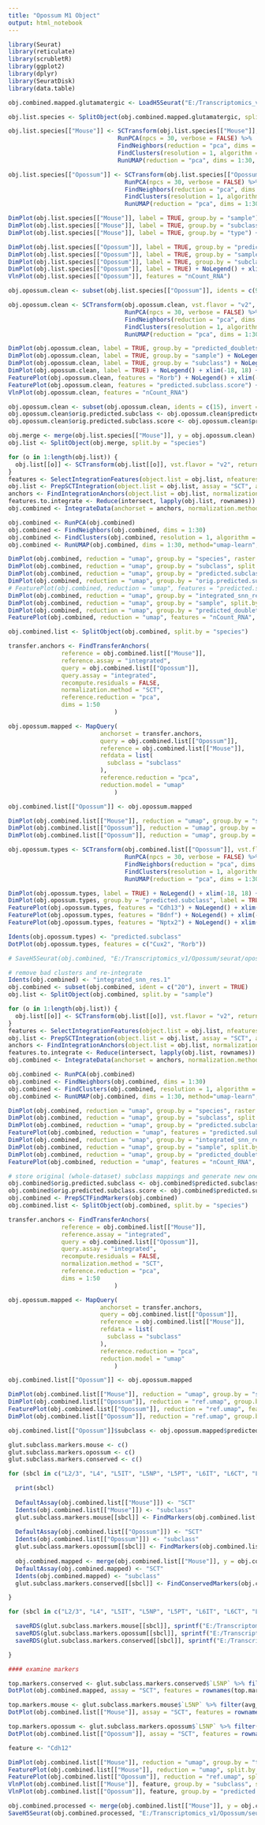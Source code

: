 ```yaml
---
title: "Opossum M1 Object"
output: html_notebook
---
```


```r

library(Seurat)
library(reticulate)
library(scrubletR)
library(ggplot2)
library(dplyr)
library(SeuratDisk)
library(data.table)

obj.combined.mapped.glutamatergic <- LoadH5Seurat("E:/Transcriptomics_v1/Opossum/seurat/opossum_mouse_v1_glutamatergic_mapped_2AB.h5seurat")

```


```r

obj.list.species <- SplitObject(obj.combined.mapped.glutamatergic, split.by = "species")

```


```r

obj.list.species[["Mouse"]] <- SCTransform(obj.list.species[["Mouse"]], vst.flavor = "v2", verbose = FALSE) %>%
                               RunPCA(npcs = 30, verbose = FALSE) %>%
                               FindNeighbors(reduction = "pca", dims = 1:30, verbose = FALSE) %>%
                               FindClusters(resolution = 1, algorithm = 4, method = "igraph") %>%
                               RunUMAP(reduction = "pca", dims = 1:30, verbose = FALSE)

obj.list.species[["Opossum"]] <- SCTransform(obj.list.species[["Opossum"]], vst.flavor = "v2", verbose = FALSE) %>%
                                 RunPCA(npcs = 30, verbose = FALSE) %>%
                                 FindNeighbors(reduction = "pca", dims = 1:30, verbose = FALSE) %>%
                                 FindClusters(resolution = 1, algorithm = 4, method = "igraph") %>%
                                 RunUMAP(reduction = "pca", dims = 1:30, verbose = FALSE)

DimPlot(obj.list.species[["Mouse"]], label = TRUE, group.by = "sample") + NoLegend() + xlim(-18, 18) + ylim(-18, 18) + coord_equal()
DimPlot(obj.list.species[["Mouse"]], label = TRUE, group.by = "subclass") + NoLegend() + xlim(-15, 15) + ylim(-18, 18) + coord_equal()
DimPlot(obj.list.species[["Mouse"]], label = TRUE, group.by = "type") + NoLegend() + xlim(-18, 18) + ylim(-18, 18) + coord_equal()

DimPlot(obj.list.species[["Opossum"]], label = TRUE, group.by = "predicted_doublets") + NoLegend() + xlim(-18, 18) + ylim(-18, 18) + coord_equal()
DimPlot(obj.list.species[["Opossum"]], label = TRUE, group.by = "sample") + NoLegend() + xlim(-18, 18) + ylim(-18, 18) + coord_equal()
DimPlot(obj.list.species[["Opossum"]], label = TRUE, group.by = "subclass") + NoLegend() + xlim(-18, 18) + ylim(-18, 18) + coord_equal()
DimPlot(obj.list.species[["Opossum"]], label = TRUE) + NoLegend() + xlim(-18, 18) + ylim(-18, 18) + coord_equal()
VlnPlot(obj.list.species[["Opossum"]], features = "nCount_RNA")

```


```r

obj.opossum.clean <- subset(obj.list.species[["Opossum"]], idents = c(9, 10, 16, 17, 21, 22, 24), invert = TRUE)

obj.opossum.clean <- SCTransform(obj.opossum.clean, vst.flavor = "v2", verbose = FALSE) %>%
                                 RunPCA(npcs = 30, verbose = FALSE) %>%
                                 FindNeighbors(reduction = "pca", dims = 1:30, verbose = FALSE) %>%
                                 FindClusters(resolution = 1, algorithm = 4, method = "igraph") %>%
                                 RunUMAP(reduction = "pca", dims = 1:30, verbose = FALSE)

```


```r

DimPlot(obj.opossum.clean, label = TRUE, group.by = "predicted_doublets") + NoLegend() + xlim(-18, 18) + ylim(-18, 18) + coord_equal()
DimPlot(obj.opossum.clean, label = TRUE, group.by = "sample") + NoLegend() + xlim(-18, 18) + ylim(-18, 18) + coord_equal()
DimPlot(obj.opossum.clean, label = TRUE, group.by = "subclass") + NoLegend() + xlim(-25, 25) + ylim(-25, 25) + coord_equal()
DimPlot(obj.opossum.clean, label = TRUE) + NoLegend() + xlim(-18, 18) + ylim(-18, 18) + coord_equal()
FeaturePlot(obj.opossum.clean, features = "Rorb") + NoLegend() + xlim(-18, 18) + ylim(-18, 18) + coord_equal()
FeaturePlot(obj.opossum.clean, features = "predicted.subclass.score") + NoLegend() + xlim(-18, 18) + ylim(-18, 18) + coord_equal()
VlnPlot(obj.opossum.clean, features = "nCount_RNA")

```


```r

obj.opossum.clean <- subset(obj.opossum.clean, idents = c(15), invert = TRUE)
obj.opossum.clean$orig.predicted.subclass <- obj.opossum.clean$predicted.subclass
obj.opossum.clean$orig.predicted.subclass.score <- obj.opossum.clean$predicted.subclass.score

```


```r

obj.merge <- merge(obj.list.species[["Mouse"]], y = obj.opossum.clean)
obj.list <- SplitObject(obj.merge, split.by = "species")

```


```r

for (o in 1:length(obj.list)) {
  obj.list[[o]] <- SCTransform(obj.list[[o]], vst.flavor = "v2", return.only.var.genes = FALSE, verbose = FALSE)
}
features <- SelectIntegrationFeatures(object.list = obj.list, nfeatures = 5000)
obj.list <- PrepSCTIntegration(object.list = obj.list, assay = "SCT", anchor.features = features)
anchors <- FindIntegrationAnchors(object.list = obj.list, normalization.method = "SCT", anchor.features = features)
features.to.integrate <- Reduce(intersect, lapply(obj.list, rownames))
obj.combined <- IntegrateData(anchorset = anchors, normalization.method = "SCT", features.to.integrate = features.to.integrate)

```


```r

obj.combined <- RunPCA(obj.combined)
obj.combined <- FindNeighbors(obj.combined, dims = 1:30)
obj.combined <- FindClusters(obj.combined, resolution = 1, algorithm = 4, method = "igraph")
obj.combined <- RunUMAP(obj.combined, dims = 1:30, method="umap-learn", return.model = TRUE)

```


```r

DimPlot(obj.combined, reduction = "umap", group.by = "species", raster = FALSE, shuffle = TRUE) + xlim(-15, 15) + ylim(-15, 15) + coord_equal()
DimPlot(obj.combined, reduction = "umap", group.by = "subclass", split.by = "species", raster = FALSE, shuffle = TRUE) + xlim(-15, 15) + ylim(-15, 15) + coord_equal()
DimPlot(obj.combined, reduction = "umap", group.by = "predicted.subclass", split.by = "species", raster = FALSE, shuffle = TRUE) + xlim(-15, 15) + ylim(-15, 15) + coord_equal()
DimPlot(obj.combined, reduction = "umap", group.by = "orig.predicted.subclass", split.by = "species", raster = FALSE, shuffle = TRUE) + xlim(-15, 15) + ylim(-15, 15) + coord_equal()
# FeaturePlot(obj.combined, reduction = "umap", features = "predicted.subclass.score", split.by = "species", raster = FALSE) + xlim(-15, 15) + ylim(-15, 15) + coord_equal()
DimPlot(obj.combined, reduction = "umap", group.by = "integrated_snn_res.1", split.by = "species", raster = FALSE, shuffle = TRUE, label = TRUE) + NoLegend() + xlim(-15, 15) + ylim(-15, 15) + coord_equal()
DimPlot(obj.combined, reduction = "umap", group.by = "sample", split.by = "species", raster = FALSE, shuffle = TRUE) + xlim(-15, 15) + ylim(-15, 15) + coord_equal()
DimPlot(obj.combined, reduction = "umap", group.by = "predicted_doublets", split.by = "species", raster = FALSE, shuffle = TRUE) + xlim(-15, 15) + ylim(-15, 15) + coord_equal()
FeaturePlot(obj.combined, reduction = "umap", features = "nCount_RNA", split.by = "species", max.cutoff = 5000, raster = FALSE) + xlim(-15, 15) + ylim(-15, 15) + coord_equal()

```


```r

obj.combined.list <- SplitObject(obj.combined, split.by = "species")

```


```r

transfer.anchors <- FindTransferAnchors(
               reference = obj.combined.list[["Mouse"]],
               reference.assay = "integrated",
               query = obj.combined.list[["Opossum"]],
               query.assay = "integrated",
               recompute.residuals = FALSE,
               normalization.method = "SCT",
               reference.reduction = "pca",
               dims = 1:50
                              )

```


```r

obj.opossum.mapped <- MapQuery(
                          anchorset = transfer.anchors,
                          query = obj.combined.list[["Opossum"]],
                          reference = obj.combined.list[["Mouse"]],
                          refdata = list(
                            subclass = "subclass"
                          ),
                          reference.reduction = "pca", 
                          reduction.model = "umap"
                              )

obj.combined.list[["Opossum"]] <- obj.opossum.mapped

```


```r

DimPlot(obj.combined.list[["Mouse"]], reduction = "umap", group.by = "subclass", raster = FALSE, shuffle = TRUE) + xlim(-15, 15) + ylim(-15, 15) + coord_equal()
DimPlot(obj.combined.list[["Opossum"]], reduction = "umap", group.by = "predicted.subclass", raster = FALSE, shuffle = TRUE) + xlim(-15, 15) + ylim(-15, 15) + coord_equal()
DimPlot(obj.combined.list[["Opossum"]], reduction = "umap", group.by = "orig.predicted.subclass", raster = FALSE, shuffle = TRUE) + xlim(-15, 15) + ylim(-15, 15) + coord_equal()

```


```r

obj.opossum.types <- SCTransform(obj.combined.list[["Opossum"]], vst.flavor = "v2", verbose = FALSE) %>%
                                 RunPCA(npcs = 30, verbose = FALSE) %>%
                                 FindNeighbors(reduction = "pca", dims = 1:30, verbose = FALSE) %>%
                                 FindClusters(resolution = 1, algorithm = 4, method = "igraph") %>%
                                 RunUMAP(reduction = "pca", dims = 1:30, verbose = FALSE)

DimPlot(obj.opossum.types, label = TRUE) + NoLegend() + xlim(-18, 18) + ylim(-18, 18) + coord_equal()
DimPlot(obj.opossum.types, group.by = "predicted.subclass", label = TRUE) + NoLegend() + xlim(-18, 18) + ylim(-18, 18) + coord_equal()
FeaturePlot(obj.opossum.types, features = "Cdh13") + NoLegend() + xlim(-18, 18) + ylim(-18, 18) + coord_equal()
FeaturePlot(obj.opossum.types, features = "Bdnf") + NoLegend() + xlim(-18, 18) + ylim(-18, 18) + coord_equal()
FeaturePlot(obj.opossum.types, features = "Nptx2") + NoLegend() + xlim(-18, 18) + ylim(-18, 18) + coord_equal()

```

```r

Idents(obj.opossum.types) <- "predicted.subclass"
DotPlot(obj.opossum.types, features = c("Cux2", "Rorb"))

```



```r

# SaveH5Seurat(obj.combined, "E:/Transcriptomics_v1/Opossum/seurat/opossum_mouse_v1_glutamatergic_mapped_preprocessed.h5seurat", overwrite = TRUE, verbose = TRUE)

```


```r

# remove bad clusters and re-integrate
Idents(obj.combined) <- "integrated_snn_res.1"
obj.combined <- subset(obj.combined, ident = c("20"), invert = TRUE)
obj.list <- SplitObject(obj.combined, split.by = "sample")

```


```r

for (o in 1:length(obj.list)) {
  obj.list[[o]] <- SCTransform(obj.list[[o]], vst.flavor = "v2", return.only.var.genes = FALSE, verbose = FALSE)
}
features <- SelectIntegrationFeatures(object.list = obj.list, nfeatures = 5000)
obj.list <- PrepSCTIntegration(object.list = obj.list, assay = "SCT", anchor.features = features)
anchors <- FindIntegrationAnchors(object.list = obj.list, normalization.method = "SCT", anchor.features = features)
features.to.integrate <- Reduce(intersect, lapply(obj.list, rownames))
obj.combined <- IntegrateData(anchorset = anchors, normalization.method = "SCT", features.to.integrate = features.to.integrate)

```


```r

obj.combined <- RunPCA(obj.combined)
obj.combined <- FindNeighbors(obj.combined, dims = 1:30)
obj.combined <- FindClusters(obj.combined, resolution = 1, algorithm = 4, method = "igraph")
obj.combined <- RunUMAP(obj.combined, dims = 1:30, method="umap-learn", return.model = TRUE)

```


```r

DimPlot(obj.combined, reduction = "umap", group.by = "species", raster = FALSE, shuffle = TRUE) + xlim(-15, 15) + ylim(-15, 15) + coord_equal()
DimPlot(obj.combined, reduction = "umap", group.by = "subclass", split.by = "species", raster = FALSE, shuffle = TRUE) + xlim(-15, 15) + ylim(-15, 15) + coord_equal()
DimPlot(obj.combined, reduction = "umap", group.by = "predicted.subclass", split.by = "species", raster = FALSE, shuffle = TRUE) + xlim(-15, 15) + ylim(-15, 15) + coord_equal()
FeaturePlot(obj.combined, reduction = "umap", features = "predicted.subclass.score", split.by = "species", raster = FALSE) + xlim(-15, 15) + ylim(-15, 15) + coord_equal()
DimPlot(obj.combined, reduction = "umap", group.by = "integrated_snn_res.1", split.by = "species", raster = FALSE, shuffle = TRUE, label = TRUE) + NoLegend() + xlim(-15, 15) + ylim(-15, 15) + coord_equal()
DimPlot(obj.combined, reduction = "umap", group.by = "sample", split.by = "species", raster = FALSE, shuffle = TRUE) + xlim(-15, 15) + ylim(-15, 15) + coord_equal()
DimPlot(obj.combined, reduction = "umap", group.by = "predicted_doublets", split.by = "species", raster = FALSE, shuffle = TRUE) + xlim(-15, 15) + ylim(-15, 15) + coord_equal()
FeaturePlot(obj.combined, reduction = "umap", features = "nCount_RNA", split.by = "species", max.cutoff = 5000, raster = FALSE) + xlim(-15, 15) + ylim(-15, 15) + coord_equal()

```


```r

# store original (whole-dataset) subclass mappings and generate new ones within-class
obj.combined$orig.predicted.subclass <- obj.combined$predicted.subclass
obj.combined$orig.predicted.subclass.score <- obj.combined$predicted.subclass.score
obj.combined <- PrepSCTFindMarkers(obj.combined)
obj.combined.list <- SplitObject(obj.combined, split.by = "species")

```


```r

transfer.anchors <- FindTransferAnchors(
               reference = obj.combined.list[["Mouse"]],
               reference.assay = "integrated",
               query = obj.combined.list[["Opossum"]],
               query.assay = "integrated",
               recompute.residuals = FALSE,
               normalization.method = "SCT",
               reference.reduction = "pca",
               dims = 1:50
                              )

```


```r

obj.opossum.mapped <- MapQuery(
                          anchorset = transfer.anchors,
                          query = obj.combined.list[["Opossum"]],
                          reference = obj.combined.list[["Mouse"]],
                          refdata = list(
                            subclass = "subclass"
                          ),
                          reference.reduction = "pca", 
                          reduction.model = "umap"
                              )

obj.combined.list[["Opossum"]] <- obj.opossum.mapped

```


```r

DimPlot(obj.combined.list[["Mouse"]], reduction = "umap", group.by = "subclass", label = TRUE) + NoLegend() + xlim(-18, 18) + ylim(-18, 18) + coord_equal()
DimPlot(obj.combined.list[["Opossum"]], reduction = "ref.umap", group.by = "predicted.subclass", label = TRUE) + NoLegend() + xlim(-18, 18) + ylim(-18, 18) + coord_equal()
FeaturePlot(obj.combined.list[["Opossum"]], reduction = "ref.umap", features = "predicted.subclass.score") + xlim(-18, 18) + ylim(-18, 18) + coord_equal()
DimPlot(obj.combined.list[["Opossum"]], reduction = "ref.umap", group.by = "integrated_snn_res.1", label = TRUE, shuffle = TRUE) + NoLegend() + xlim(-18, 18) + ylim(-18, 18) + coord_equal()

```


```r

obj.combined.list[["Opossum"]]$subclass <- obj.opossum.mapped$predicted.subclass

```


```r

glut.subclass.markers.mouse <- c()
glut.subclass.markers.opossum <- c()
glut.subclass.markers.conserved <- c()

for (sbcl in c("L2/3", "L4", "L5IT", "L5NP", "L5PT", "L6IT", "L6CT", "L6b")) { # 

  print(sbcl)
  
  DefaultAssay(obj.combined.list[["Mouse"]]) <- "SCT"
  Idents(obj.combined.list[["Mouse"]]) <- "subclass"
  glut.subclass.markers.mouse[[sbcl]] <- FindMarkers(obj.combined.list[["Mouse"]], assay = "SCT", ident.1 = sbcl, recorrect_umi = FALSE)
  
  DefaultAssay(obj.combined.list[["Opossum"]]) <- "SCT"
  Idents(obj.combined.list[["Opossum"]]) <- "subclass"
  glut.subclass.markers.opossum[[sbcl]] <- FindMarkers(obj.combined.list[["Opossum"]], assay = "SCT", ident.1 = sbcl, recorrect_umi = FALSE)
  
  obj.combined.mapped <- merge(obj.combined.list[["Mouse"]], y = obj.combined.list[["Opossum"]])
  DefaultAssay(obj.combined.mapped) <- "SCT"
  Idents(obj.combined.mapped) <- "subclass"
  glut.subclass.markers.conserved[[sbcl]] <- FindConservedMarkers(obj.combined.mapped, assay = "SCT", grouping.var = "species", ident.1 = sbcl, recorrect_umi = FALSE)

}

```


```r

for (sbcl in c("L2/3", "L4", "L5IT", "L5NP", "L5PT", "L6IT", "L6CT", "L6b")) { # 

  saveRDS(glut.subclass.markers.mouse[[sbcl]], sprintf("E:/Transcriptomics_v1/Mouse/seurat/marker_genes/mouse_glutamatergic_%s_marker_genes.rds", gsub("/", "", sbcl)))
  saveRDS(glut.subclass.markers.opossum[[sbcl]], sprintf("E:/Transcriptomics_v1/Opossum/seurat/marker_genes/opossum_glutamatergic_%s_marker_genes.rds", gsub("/", "", sbcl)))
  saveRDS(glut.subclass.markers.conserved[[sbcl]], sprintf("E:/Transcriptomics_v1/Opossum/seurat/marker_genes/conserved_glutamatergic_%s_marker_genes.rds", gsub("/", "", sbcl)))

}

```


```r

#### examine markers

top.markers.conserved <- glut.subclass.markers.conserved$`L5NP` %>% filter(Opossum_avg_log2FC > 0.2, Mouse_avg_log2FC > 0.2, Opossum_pct.2 < 0.2, Mouse_pct.2 < 0.2)
DotPlot(obj.combined.mapped, assay = "SCT", features = rownames(top.markers.conserved), split.by = "species") + coord_flip()

top.markers.mouse <- glut.subclass.markers.mouse$`L5NP` %>% filter(avg_log2FC > 0.2, pct.1 > 0.6, pct.2 < 0.2)
DotPlot(obj.combined.list[["Mouse"]], assay = "SCT", features = rownames(top.markers.mouse)) + coord_flip()

top.markers.opossum <- glut.subclass.markers.opossum$`L5NP` %>% filter(avg_log2FC > 0.2, pct.1 > 0.3, pct.2 < 0.1)
DotPlot(obj.combined.list[["Opossum"]], assay = "SCT", features = rownames(top.markers.opossum)) + coord_flip()

```


```r

feature <- "Cdh12"

DimPlot(obj.combined.list[["Mouse"]], reduction = "umap", group.by = "type", label = TRUE) + NoLegend() + xlim(-18, 18) + ylim(-18, 18) + coord_equal()
FeaturePlot(obj.combined.list[["Mouse"]], reduction = "umap", split.by = "species", features = feature) + xlim(-18, 18) + ylim(-18, 18) + coord_equal()
FeaturePlot(obj.combined.list[["Opossum"]], reduction = "ref.umap", split.by = "species", features = feature, max.cutoff = 5) + xlim(-18, 18) + ylim(-18, 18) + coord_equal()
VlnPlot(obj.combined.list[["Mouse"]], feature, group.by = "subclass", slot = "counts") + NoLegend()
VlnPlot(obj.combined.list[["Opossum"]], feature, group.by = "predicted.subclass", slot = "counts") + NoLegend()

```


```r

obj.combined.processed <- merge(obj.combined.list[["Mouse"]], y = obj.combined.list[["Opossum"]])
SaveH5Seurat(obj.combined.processed, "E:/Transcriptomics_v1/Opossum/seurat/opossum_mouse_v1_glutamatergic_mapped_processed.h5seurat", overwrite = TRUE, verbose = TRUE)

```

